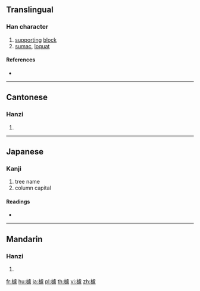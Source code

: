 {{also|栌}}
==Translingual==

===Han character===
{{Han char|rn=75|rad=木|as=16|sn=20|four=41917|canj=DYPT|ids=⿰木盧}}

# [[support]]ing [[block]]
# [[sumac]], [[loquat]]

====References====
* {{Han ref|kx=0561.140|dkj=15844|hdz=21317.010|uh=6AE8|ud=27368|bh=F456|bd=62550}}

----

==Cantonese==

===Hanzi===
{{yue-hanzi|jyut=|y=lou4|sim=栌}}

# {{defn|lang=yue|sort=木16}}

----

==Japanese==

===Kanji===
{{ja-kanji|grade=|rs=木16}}

# tree name
# column capital

====Readings====
* {{ja-readings|on=[[ろ]] (ro) [[る]] (ru)|kun=[[はぜ]] (haze)　[[ますがた]]　(masugata)}}

----

==Mandarin==

===Hanzi===
{{cmn-hanzi|sim=栌|pin=[[lú]] ([[lu2]])|wg=lu<sup>2</sup>}}

# {{defn|lang=cmn|sort=木16}}

[[fr:櫨]]
[[hu:櫨]]
[[ja:櫨]]
[[pl:櫨]]
[[th:櫨]]
[[vi:櫨]]
[[zh:櫨]]